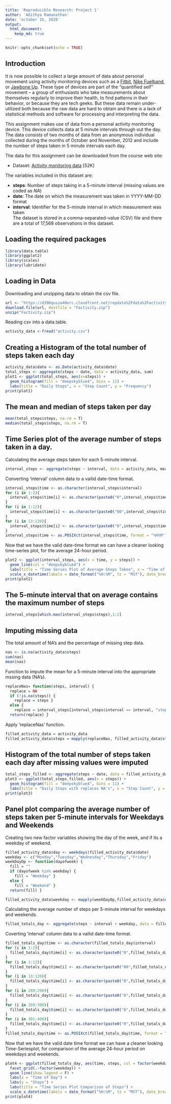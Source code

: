 ```yaml
---
title: 'Reproducible Research: Project 1'
author: 'Adithya Ramanathan'
date: 'october 15, 2020'
output:
  html_document:
    keep_md: true
---
```


```r
knitr::opts_chunk$set(echo = TRUE)
```
## Introduction
It is now possible to collect a large amount of data about personal movement using activity monitoring devices such as a [Fitbit](https://www.fitbit.com/home), [Nike Fuelband](https://www.nike.com/us/en_us/c/nikeplus-fuelband), or [Jawbone Up](https://jawbone.com/up). These type of devices are part of the “quantified self” movement – a group of enthusiasts who take measurements about themselves regularly to improve their health, to find patterns in their behavior, or because they are tech geeks. But these data remain under-utilized both because the raw data are hard to obtain and there is a lack of statistical methods and software for processing and interpreting the data.

This assignment makes use of data from a personal activity monitoring device. This device collects data at 5 minute intervals through out the day. The data consists of two months of data from an anonymous individual collected during the months of October and November, 2012 and include the number of steps taken in 5 minute intervals each day.

The data for this assignment can be downloaded from the course web site:

* Dataset: [Activity monitoring data](https://d396qusza40orc.cloudfront.net/repdata%2Fdata%2Factivity.zip) [52K]

The variables included in this dataset are:

- **steps**: Number of steps taking in a 5-minute interval (missing values are coded as *NA*) </br>
- **date**: The date on which the measurement was taken in YYYY-MM-DD format </br>
- **interval**: Identifier for the 5-minute interval in which measurement was taken </br>
The dataset is stored in a comma-separated-value (CSV) file and there are a total of 17,568 observations in this dataset.


## Loading the required packages
```r
library(data.table)
library(ggplot2)
library(scales)
library(lubridate)
```

## Loading in Data
Downloading and unzipping data to obtain the csv file.
```r
url <- "https://d396qusza40orc.cloudfront.net/repdata%2Fdata%2Factivity.zip"
download.file(url, destfile = "Factivity.zip")
unzip("Factivity.zip")
```

Reading csv into a data.table.
```r
activity_data <-fread("activity.csv")
```

## Creating a Histogram of the total number of steps taken each day
```r
activity_data$date <- as.Date(activity_data$date)
total_steps <- aggregate(steps ~ date, data = activity_data, sum)
plot1 <- ggplot(total_steps, aes(x=steps)) +
  geom_histogram(fill = "deepskyblue4", bins = 11) +
  labs(title = "Daily Steps", x = "Step Count", y = "Frequency")
print(plot1)
```

## The mean and median of steps taken per day
```r
mean(total_steps$steps, na.rm = T)
median(total_steps$steps, na.rm = T)
```

## Time Series plot of the average number of steps taken in a day.
Calculating the average steps taken for each 5-minute interval.
```r
interval_steps <- aggregate(steps ~ interval, data = activity_data, mean)
```

Converting 'interval' column data to a vailid date-time format.
```r
interval_steps$time <- as.character(interval_steps$interval)
for (i in 1:2){
  interval_steps$time[i] <- as.character(paste0("0",interval_steps$time[i]))
}
for (i in 1:12){
  interval_steps$time[i] <- as.character(paste0("00",interval_steps$time[i]))
}
for (i in 13:120){
  interval_steps$time[i] <- as.character(paste0("0",interval_steps$time[i]))
}
interval_steps$time <- as.POSIXct(interval_steps$time, format = "%H%M")
```

Now that we have the valid date-time format we can have a cleaner looking time-series plot, for the average 24-hour period.
```r
plot2 <- ggplot(interval_steps, aes(x = time, y = steps)) +
  geom_line(col = "deepskyblue4") +
  labs(title = "Time Series Plot of Average Steps Taken", x = "Time of Day", y = "Steps") +
  scale_x_datetime(labels = date_format("%H:%M", tz = "MST"), date_breaks = "4 hours")
print(plot2)
```

## The 5-minute interval that on average contains the maximum number of steps
```r
interval_steps[which.max(interval_steps$steps),1:2]
```

## Imputing missing data
The total amount of NA's and the percentage of missing step data.
```r
nas <- is.na(activity_data$steps)
sum(nas)
mean(nas)
```
Function to impute the mean for a 5-minute interval into the appropriate mssing data (NA's).
```r
replaceNas= function(steps, interval) {
  replace = NA
  if (!is.na(steps)) { 
    replace = steps } 
  else { 
    replace = interval_steps[interval_steps$interval == interval, "steps"]}
  return(replace) }
```
Apply 'replaceNas' function.
```r
filled_activity_data = activity_data
filled_activity_data$steps = mapply(replaceNas, filled_activity_data$steps, filled_activity_data$interval)
```

## Histogram of the total number of steps taken each day after missing values were imputed
```r
total_steps_filled <- aggregate(steps ~ date, data = filled_activity_data, sum)
plot3 <- ggplot(total_steps_filled, aes(x = steps)) + 
  geom_histogram(fill = "deepskyblue4", bins = 11) + 
  labs(title = "Daily Steps with replaces NA's", x = "Step Count", y = "Frequency")
print(plot3)
```

## Panel plot comparing the average number of steps taken per 5-minute intervals for Weekdays and Weekends
Creating two new factor variables showing the day of the week, and if its a weekday of weekend. 
```r
filled_activity_data$day <- weekdays(filled_activity_data$date)
weekday <- c("Monday","Tuesday","Wednesday","Thursday","Friday")
weekDayOp <- function(dayofweek) {
  fill = ""
  if (dayofweek %in% weekday) {
    fill = "Weekday" }
  else {
    fill = "Weekend" }
  return(fill) }

filled_activity_data$weekday <- mapply(weekDayOp,filled_activity_data$day)
```

Calculating the average number of steps per 5-minute interval for weekdays and weekends.
```r
filled_totals_day <- aggregate(steps ~ interval + weekday, data = filled_activity_data, mean)
```

Coverting 'interval' column data to a vailid date-time format.
```r
filled_totals_day$time <- as.character(filled_totals_day$interval)
for (i in 1:2){
  filled_totals_day$time[i] <- as.character(paste0("0",filled_totals_day$time[i]))
}
for (i in 1:12){
  filled_totals_day$time[i] <- as.character(paste0("00",filled_totals_day$time[i]))
}
for (i in 13:120){
  filled_totals_day$time[i] <- as.character(paste0("0",filled_totals_day$time[i]))
}
for (i in 289:290){
  filled_totals_day$time[i] <- as.character(paste0("0",filled_totals_day$time[i]))
}
for (i in 289:300){
  filled_totals_day$time[i] <- as.character(paste0("0",filled_totals_day$time[i]))
}
for (i in 301:408){
  filled_totals_day$time[i] <- as.character(paste0("0",filled_totals_day$time[i]))
}
filled_totals_day$time <- as.POSIXct(filled_totals_day$time, format = "%H%M")
```

Now that we have the valid date time format we can have a cleaner looking Time-Seriesplot, for comparison of the average 24-hour period on weekdays and weekends.
```r
plot4 <- ggplot(filled_totals_day, aes(time, steps, col = factor(weekday))) +
  facet_grid(.~factor(weekday)) +
  geom_line(show.legend = F) +
  labs(x = "Time of Day") +
  labs(y = "Steps") +
  labs(title = "Time Series Plot Comparison of Steps") +
  scale_x_datetime(labels = date_format("%H:%M", tz = "MST"), date_breaks = "6 hours")
print(plot4)
```
